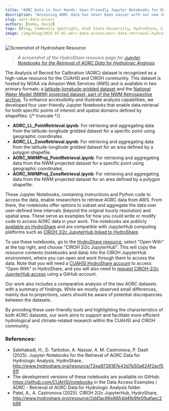 ```yaml
---
title: "AORC Data in Your Hands: User-Friendly Jupyter Notebooks for Data Retrieval and Analysis via CIROH JupyterHub Notebooks"
description: "Accessing AORC data has never been easier with our new Jupyter Notebooks, designed for both point and zone retrieval from the AORC datasets hosted on AWS."
slug: aorc-data-access
authors: [homa, david]
tags: [Blog, Community Spotlight, Utah State University, HydroShare, CIROH, Data Preparation, JupyterHub, 2i2c, Cloud Services, National Water Model, NOAA]
image: /img/blog/2025-07-01-aorc-data-access/aorc-data-retrieval-hydroshare.png
---
```

![Screenshot of Hydroshare Resource](/img/blog/2025-07-01-aorc-data-access/aorc-data-retrieval-hydroshare.png)
> *A screenshot of the HydroShare resource page for [Jupyter Notebooks for the Retrieval of AORC Data for Hydrologic Analysis](https://www.hydroshare.org/resource/72ea9726187e43d7b50a624f2acf591f/).*

The Analysis of Record for Calibration (AORC) dataset is recognized as a high-value resource for the CUAHSI and CIROH community.
This dataset is hosted by NOAA via Amazon Web Services (AWS) and is available in two primary formats:
a [latitude-longitude gridded dataset](https://registry.opendata.aws/noaa-nws-aorc/)
and the [National Water Model (NWM) projected dataset, part of the NWM Retrospective archive](https://registry.opendata.aws/nwm-archive/).
To enhance accessibility and illustrate analysis capabilities, we developed four user-friendly Jupyter Notebooks that enable data retrieval for both specific points of interest and spatial domains defined by shapefiles:
{/* truncate */}
-	**AORC_LL_PointRetrieval.ipynb**: For retrieving and aggregating data from the latitude-longitude gridded dataset for a specific point using geographic coordinates.
-	**AORC_LL_ZoneRetrieval.ipynb**: For retrieving and aggregating data from the latitude-longitude gridded dataset for an area defined by a polygon shapefile.
-	**AORC_NWMProj_PointRetrieval.ipynb**: For retrieving and aggregating data from the NWM projected dataset for a specific point using geographic coordinates.
-	**AORC_NWMProj_ZoneRetrieval.ipynb**: For retrieving and aggregating data from the NWM projected dataset for an area defined by a polygon shapefile.

These Jupyter Notebooks, containing instructions and Python code to access the data, enable researchers to retrieve AORC data from AWS.
From there, the notebooks offer options to subset and aggregate the data over user-defined time intervals (beyond the original hourly resolution) and spatial area.
These serve as examples for how you could write or modify code to access AORC data in your work.
The notebooks are publicly [available on HydroShare](https://www.hydroshare.org/resource/72ea9726187e43d7b50a624f2acf591f/)
and are compatible with JupyterHub computing platforms such as [CIROH 2i2c JupyterHub linked to HydroShare](https://www.hydroshare.org/resource/2dd1ac86e8854d4fb9fe5fbafaec2b98/).

To use these notebooks, go to the [HydroShare resource](https://www.hydroshare.org/resource/72ea9726187e43d7b50a624f2acf591f/),
select "Open With" at the top right, and choose "CIROH 2i2c JupyterHub".
This will copy the resource contents (notebooks and data) into the CIROH JupyterHub environment,
where you can open and work through them to access the data.
Note that you will need a [CUAHSI HydroShare account](https://www.hydroshare.org) to access "Open With" in HydroShare,
and you will also need to [request CIROH-2i2c JupyterHub access](/docs/services/access/#accessing-ciroh-2i2c-jupyterhub) using a GitHub account. 

Our work also includes a comparative analysis of the two AORC datasets with a summary of findings.
While we mostly observed small differences, mainly due to projections, users should be aware of potential discrepancies between the datasets.

By providing these user-friendly tools and highlighting the characteristics of both AORC datasets,
our work aims to support and facilitate more efficient hydrological and climate-related research within the CUAHSI and CIROH community.

### References:
- Salehabadi, H., D. Tarboton, A. Nassar, A. M. Castronova, P. Dash (2025). Jupyter Notebooks for the Retrieval of AORC Data for Hydrologic Analysis, HydroShare, http://www.hydroshare.org/resource/72ea9726187e43d7b50a624f2acf591f
- The development versions of these notebooks are available on GitHub: https://github.com/CUAHSI/notebooks in the Data Access Examples / AORC - Retrieval of AORC Data for Hydrologic Analysis folder.
- Patel, A., A. Castronova (2025). CIROH 2i2c JupyterHub, HydroShare, http://www.hydroshare.org/resource/2dd1ac86e8854d4fb9fe5fbafaec2b98

